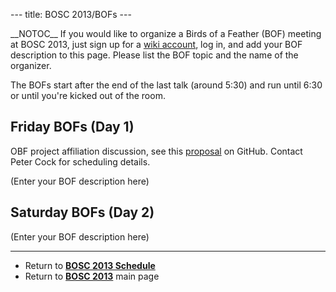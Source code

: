 ---
title: BOSC 2013/BOFs
---

__NOTOC__
If you would like to organize a Birds of a Feather (BOF) meeting at BOSC 2013, just sign up for a [[Special:Userlogin| wiki account]], log in, and add your BOF description to this page. Please list the BOF topic and the name of the organizer.

The BOFs start after the end of the last talk (around 5:30) and run until 6:30 or until you're kicked out of the room.

== Friday BOFs (Day 1) ==

OBF project affiliation discussion, see this [https://github.com/OBF/project_policy/blob/master/doc/proposal.md|policy proposal] on GitHub. Contact Peter Cock for scheduling details.

(Enter your BOF description here)

== Saturday BOFs (Day 2) ==

(Enter your BOF description here)
----
* Return to '''[[BOSC_2013_Schedule | BOSC 2013 Schedule]]'''
* Return to '''[[BOSC_2013 | BOSC 2013]]''' main page